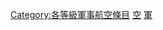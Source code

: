 {{empty category}}
{{Articles by Quality|topic=軍事航空|project=軍事航空|format=TOC}}
{{portal box|1=軍事航空|image1=F16_drawing.svg}}
{{catmore1|[[Wikipedia:軍事航空專題|Wikipedia:軍事航空專題]]}}

[[Category:各等級軍事航空條目|Category:各等級軍事航空條目]]
[[Category:乙级军事條目|空]]
[[Category:乙级航空條目|軍]]
